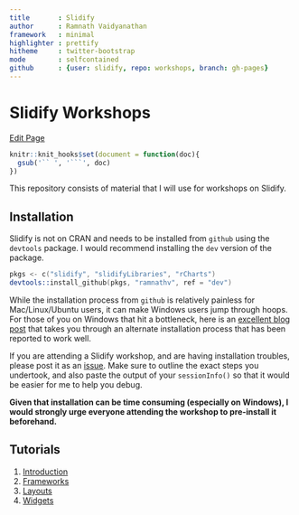 ```yaml
---
title       : Slidify
author      : Ramnath Vaidyanathan
framework   : minimal
highlighter : prettify
hitheme     : twitter-bootstrap
mode        : selfcontained
github      : {user: slidify, repo: workshops, branch: gh-pages}
---
```


# Slidify Workshops

<a href="http://prose.io/#{{site.github.user}}/{{site.github.repo}}/edit/gh-pages/index.Rmd" class="button icon edit">Edit Page</a>

```r
knitr::knit_hooks$set(document = function(doc){
  gsub('`` ', '```', doc)
})
```

This repository consists of material that I will use for workshops on Slidify.

## Installation

Slidify is not on CRAN and needs to be installed from `github` using the `devtools` package. I would recommend installing the `dev` version of the package.

```S
pkgs <- c("slidify", "slidifyLibraries", "rCharts")
devtools::install_github(pkgs, "ramnathv", ref = "dev")
```

While the installation process from `github` is relatively painless for Mac/Linux/Ubuntu users, it can make Windows users jump through hoops. For those of you on Windows that hit a bottleneck, here is an [excellent blog post](http://thiagosilva.wordpress.com/2013/02/17/installing-slidify-on-a-windows-machine/) that takes you through an alternate installation process that has been reported to work well.

If you are attending a Slidify workshop, and are having installation troubles, please post it as an [issue](http://github.com/slidify/workshop/issues/new). Make sure to outline the exact steps you undertook, and also paste the output of your `sessionInfo()` so that it would be easier for me to help you debug. 

__Given that installation can be time consuming (especially on Windows), I would strongly urge everyone attending the workshop to pre-install it beforehand.__

## Tutorials

1. [Introduction](tutorials/01)
2. [Frameworks](tutorials/02)
3. [Layouts](tutorials/03)
4. [Widgets](tutorials/04)

<style>ol.linenums {margin-left: -5px;}</style>
